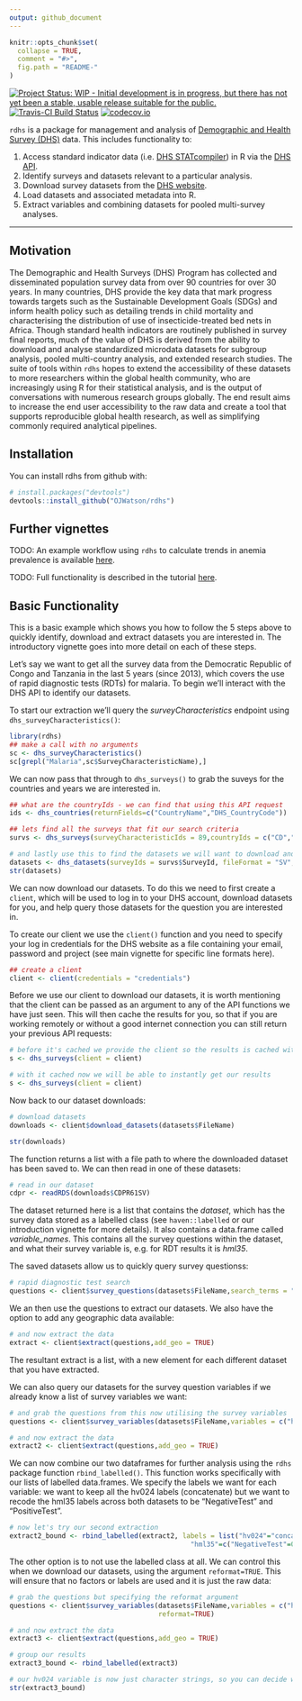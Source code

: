 ```yaml
---
output: github_document
---
```


<!-- README.md is generated from README.Rmd. Please edit that file -->

```r
knitr::opts_chunk$set(
  collapse = TRUE,
  comment = "#>",
  fig.path = "README-"
)
```

[![Project Status: WIP - Initial development is in progress, but there has not yet been a stable, usable release suitable for the public.](http://www.repostatus.org/badges/latest/wip.svg)](http://www.repostatus.org/#wip)
[![Travis-CI Build Status](https://travis-ci.org/OJWatson/rdhs.png?branch=master)](https://travis-ci.org/OJWatson/rdhs)
[![codecov.io](https://codecov.io/github/OJWatson/rdhs/coverage.svg?branch=master)](https://codecov.io/github/OJWatson/rdhs?branch=master)

`rdhs` is a package for management and analysis of [Demographic and Health Survey (DHS)](www.dhsprogram.com) data. This includes functionality to:

1. Access standard indicator data (i.e. [DHS STATcompiler](https://www.statcompiler.com/)) in R via the [DHS API](https://api.dhsprogram.com/).
1. Identify surveys and datasets relevant to a particular analysis.
1. Download survey datasets from the [DHS website](https://dhsprogram.com/data/available-datasets.cfm).
1. Load datasets and associated metadata into R.
1. Extract variables and combining datasets for pooled multi-survey analyses.

---

## Motivation

The Demographic and Health Surveys (DHS) Program has collected and disseminated population survey data from over 90 countries for over 30 years. In many countries, DHS provide the key data that mark progress towards targets such as the Sustainable Development Goals (SDGs) and inform health policy such as detailing trends in child mortality and characterising the distribution of use of insecticide-treated bed nets in Africa. Though standard health indicators are routinely published in survey final reports, much of the value of DHS is derived from the ability to download and analyse standardized microdata datasets for subgroup analysis, pooled multi-country analysis, and extended research studies. The suite of tools within `rdhs` hopes to extend the accessibility of these datasets to more researchers within the global health community, who are increasingly using R for their statistical analysis, and is the output of conversations with numerous research groups globally. The end result aims to increase the end user accessibility to the raw data and create a tool that supports reproducible global health research, as well as simplifying commonly required analytical pipelines.

## Installation

You can install rdhs from github with:

```r
# install.packages("devtools")
devtools::install_github("OJWatson/rdhs")

```

## Further vignettes

TODO: An example workflow using `rdhs` to calculate trends in anemia prevalence is available [here](INSERT LINK).

TODO: Full functionality is described in the tutorial [here](INSERT LINK).

## Basic Functionality

This is a basic example which shows you how to follow the 5 steps above to quickly identify, download and extract datasets you are interested in. The introductory vignette goes into more detail on each of these steps.

Let's say we want to get all the survey data from the Democratic Republic of Congo and Tanzania in the last 5 years (since 2013), which covers the use of rapid diagnostic tests (RDTs) for malaria. To begin we'll interact with the DHS API to identify our datasets.

To start our extraction we'll query the *surveyCharacteristics* endpoint using `dhs_surveyCharacteristics()`:

```r
library(rdhs)
## make a call with no arguments
sc <- dhs_surveyCharacteristics()
sc[grepl("Malaria",sc$SurveyCharacteristicName),]

```

We can now pass that through to `dhs_surveys()` to grab the suveys for the countries and years we are interested in.

```r
## what are the countryIds - we can find that using this API request
ids <- dhs_countries(returnFields=c("CountryName","DHS_CountryCode"))

## lets find all the surveys that fit our search criteria
survs <- dhs_surveys(surveyCharacteristicIds = 89,countryIds = c("CD","TZ"),surveyYearStart = 2013)

# and lastly use this to find the datasets we will want to download and let's download the spss (.sav) datasets (have a look in the dhs_datasets documentation for all argument options, and fileformat abbreviations etc.), and the household member recodes that details the children under 5s RDT status.
datasets <- dhs_datasets(surveyIds = survs$SurveyId, fileFormat = "SV", fileType = "PR")
str(datasets)
```

We can now download our datasets. To do this we need to first create a `client`, which will be used to log in to your DHS account, download datasets for you, and help query those datasets for the question you are interested in.

To create our client we use the `client()` function and you need to specify your log in credentials for the DHS website as a file containing your email, password and project (see main vignette for specific line formats here).

```r
## create a client
client <- client(credentials = "credentials")
```

Before we use our client to download our datasets, it is worth mentioning that the client can be passed as an argument to any of the API functions we have just seen. This will then cache the results for you, so that if you are working remotely or without a good internet connection you can still return your previous API requests:

```r
# before it's cached we provide the client so the results is cached within our client
s <- dhs_surveys(client = client)

# with it cached now we will be able to instantly get our results
s <- dhs_surveys(client = client)
```

Now back to our dataset downloads:

```r
# download datasets
downloads <- client$download_datasets(datasets$FileName)

str(downloads)
```

The function returns a list with a file path to where the downloaded dataset has been saved to. We can then read in one of these datasets:

```r
# read in our dataset
cdpr <- readRDS(downloads$CDPR61SV)
```

The dataset returned here is a list that contains the *dataset*, which has the survey data stored as a labelled class (see `haven::labelled` or our introduction vignette for more details). It also contains a data.frame called *variable_names*. This contains all the survey questions within the dataset, and what their survey variable is, e.g. for RDT results it is *hml35*.

The saved datasets allow us to quickly query survey questionss:

```r
# rapid diagnostic test search
questions <- client$survey_questions(datasets$FileName,search_terms = "malaria rapid test")
```

We an then use the questions to extract our datasets. We also have the option to add any geographic data available:

```r
# and now extract the data
extract <- client$extract(questions,add_geo = TRUE)
```

The resultant extract is a list, with a new element for each different dataset that you have extracted. 

We can also query our datasets for the survey question variables if we already know a list of survey variables we want:

```r
# and grab the questions from this now utilising the survey variables
questions <- client$survey_variables(datasets$FileName,variables = c("hv024","hml35"))

# and now extract the data
extract2 <- client$extract(questions,add_geo = TRUE)
```

We can now combine our two dataframes for further analysis using the `rdhs` package function `rbind_labelled()`. This function works specifically with our lists of labelled data.frames. We specify the labels we want for each variable: we want to keep all the hv024 labels (concatenate) but we want to recode the hml35 labels across both datasets to be "NegativeTest" and "PositiveTest".

```r
# now let's try our second extraction
extract2_bound <- rbind_labelled(extract2, labels = list("hv024"="concatenate",
                                             "hml35"=c("NegativeTest"=0,"PositiveTest"=1)))
```

The other option is to not use the labelled class at all. We can control this when we download our datasets, using the argument `reformat=TRUE`. This will ensure that no factors or labels are used and it is just the raw data:

```r
# grab the questions but specifying the reformat argument
questions <- client$survey_variables(datasets$FileName,variables = c("hv024","hml35"),
                                     reformat=TRUE)

# and now extract the data
extract3 <- client$extract(questions,add_geo = TRUE)

# group our results
extract3_bound <- rbind_labelled(extract3)

# our hv024 variable is now just character strings, so you can decide when/how to factor/label it later
str(extract3_bound)
```
